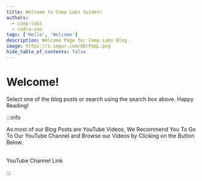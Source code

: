 ```yaml
---
title: Welcome to Comp Labs Guides!
authors:
  - comp-labs
  - rudra-sen
tags: ['Hello', 'Welcome']
description: Welcome Page for Comp Labs Blog.
image: https://i.imgur.com/mErPwqL.png
hide_table_of_contents: false
---
```



# Welcome!

Select one of the blog posts or search using the search box above. Happy Reading!

:::info

As most of our Blog Posts are YouTube Videos, We Recommend You To Go To Our YouTube Channel and Browse our Videos by Clicking on the Button Below.<br></br>
<div className={styles.buttons}>
          <Link
            className="button button--secondary button--lg"
            href="https://www.youtube.com/channel/UCL6pKeSCbJkPohM2PUZbqQA">
            YouTube Channel Link
          </Link>
        </div>

:::